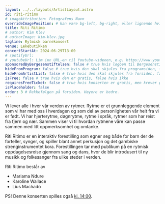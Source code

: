 ```yaml
---
layout: ../../layouts/ArtistLayout.astro
id: riti-ritimo
# imageAttribution: Fotografens Navn
overrideImagePosition: # kan være bg-left, bg-right, eller lignende hvis man vil plassere bildet annerledes enn sentrert, se https://tailwindcss.com/docs/background-position
title: Riti Ritimo
# author: Kim Klev
# authorImage: kim-klev.jpg
tagline: Rytmisk barnekonsert
venue: Lekebutikken
concertStartAt: 2024-06-29T13:00
# spotifyUrl:
# youtubeUrl: Lim inn URL-en til Youtube-videoen, e.g. https://www.youtube.com/watch?v=iUd7MoKsRFE
sponsoredByBergesenstiftelsen: false # true hvis logoen til Bergesenstiftelsen skal vises, false hvis ikke
hideFromProgram: false # true hvis den skal skjules fra programsiden, false hvis den skal vises
hideFromArtistList: false # true hvis den skal skjules fra forsiden, false hvis den skal vises
isFree: false # true hvis den er gratis, false hvis ikke
requiresFreeTicket: false # true hvis konserten er gratis, men krever gratisbillett
isPlaceholder: false
order: 3 # Rekkefølgen på forsiden. Høyere er bedre.
---
```


Vi lever alle i hver vår verden av rytmer. Rytme er et grunnleggende element som vi har med oss i hverdagen og som del av personligheten vår helt fra vi er født. Vi har hjerterytme, døgnrytme, rytme i språk, rytmer som har reist fra fjern og nær. Sammen viser vi til hvordan rytmene våre kan passe sammen med litt oppmerksomhet og omtanke.

Riti Ritimo er en interaktiv forestilling som egner seg både for barn der de forteller, synger, og spiller blant annet perkusjon og det gambiske strenginstrumentet kora. Forestillingen tar med publikum på en rytmisk oppdagelsesreise gjennom sang og dans, hvor de blir introdusert til ny musikk og folkesanger fra ulike steder i verden.

Riti Ritimo består av

- Mariama Ndure
- Karoline Wallace
- Lius Machado

PS! Denne konserten spilles også <a href="/artist/riti-ritimo-14">kl. 14:00</a>.
